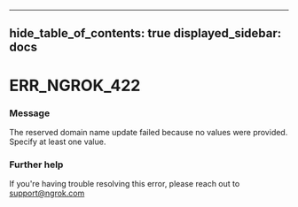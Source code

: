 

---
hide_table_of_contents: true
displayed_sidebar: docs
---


# ERR_NGROK_422

### Message
The reserved domain name update failed because no values were provided. Specify at least one value.

<ErrorDetails />



### Further help
If you're having trouble resolving this error, please reach out to [support@ngrok.com](mailto:support@ngrok.com?subject=Help%20with%20ERR_NGROK_422)

